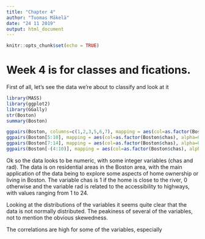 ```yaml
---
title: "Chapter 4"
author: "Tuomas Mäkelä"
date: "24 11 2019"
output: html_document
---
```


```r
knitr::opts_chunk$set(echo = TRUE)
```

# Week 4 is for classes and fications.

First of all, let's see the data we're about to classify and look at it
```r
library(MASS)
library(ggplot2)
library(GGally)
str(Boston)
summary(Boston)

ggpairs(Boston, columns=c(1,2,3,5,6,7), mapping = aes(col=as.factor(Boston$chas), alpha=0.3), lower = list(combo = wrap("facethist", bins = 20)))
ggpairs(Boston[5:10], mapping = aes(col=as.factor(Boston$chas), alpha=0.3), lower = list(combo = wrap("facethist", bins = 20)))
ggpairs(Boston[7:14], mapping = aes(col=as.factor(Boston$chas), alpha=0.3), lower = list(combo = wrap("facethist", bins = 20)))
ggpairs(Boston[-(4:10)], mapping = aes(col=as.factor(Boston$chas), alpha=0.3), lower = list(combo = wrap("facethist", bins = 20)))
```

Ok so the data looks to be numeric, with some integer variables (chas and rad). The data is on residential areas in the Boston area, with the main application of the data being to explore some aspects of home ownership or living in Boston. The variable chas is 1 if the home is close to the river, 0 otherwise and the variable rad is related to the accessibility to highways, with values ranging from 1 to 24.

Looking at the distributions of the variables it seems quite clear that the data is not normally distributed. The peakiness of several of the variables, not to mention the obvious skewedness.

The correlations are high for some of the variables, especially 